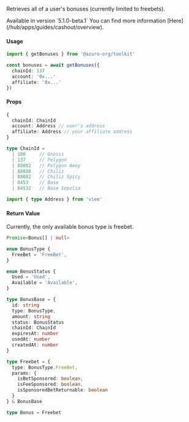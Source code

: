 
Retrieves all of a user's bonuses (currently limited to freebets).

<Callout type="warning">
  Available in version `5.1.0-beta.1`
</Callout>

<Callout type="info">
  You can find more information [Here](/hub/apps/guides/cashout/overview).
</Callout>

#### Usage

```ts
import { getBonuses } from '@azuro-org/toolkit'

const bonuses = await getBonuses({
  chainId: 137
  account: '0x...'
  affiliate: '0x...'
})
```

#### Props

```ts
{
  chainId: ChainId
  account: Address // user's address
  affiliate: Address // your affiliate address
}
```

```ts
type ChainId = 
  | 100     // Gnosis
  | 137     // Polygon
  | 80002   // Polygon Amoy
  | 88888   // Chiliz
  | 88882   // Chiliz Spicy
  | 8453    // Base
  | 84532   // Base Sepolia

import { type Address } from 'viem'
```

#### Return Value

<Callout type="info">
Currently, the only available bonus type is freebet.
</Callout>

```ts
Promise<Bonus[] | null>
```

```ts
enum BonusType {
  FreeBet = 'FreeBet',
}

enum BonusStatus {
  Used = 'Used',
  Available = 'Available',
}

type BonusBase = {
  id: string
  type: BonusType,
  amount: string
  status: BonusStatus
  chainId: ChainId
  expiresAt: number
  usedAt: number
  createdAt: number
}

type Freebet = {
  type: BonusType.FreeBet,
  params: {
    isBetSponsored: boolean,
    isFeeSponsored: boolean,
    isSponsoredBetReturnable: boolean
  }
} & BonusBase

type Bonus = Freebet
```
